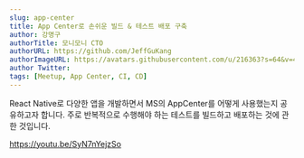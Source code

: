 ```yaml
---
slug: app-center
title: App Center로 손쉬운 빌드 & 테스트 배포 구축
author: 강명구
authorTitle: 모니모니 CTO
authorURL: https://github.com/JeffGuKang
authorImageURL: https://avatars.githubusercontent.com/u/216363?s=64&v=4
author Twitter:
tags: [Meetup, App Center, CI, CD]
---
```



React Native로 다양한 앱을 개발하면서 MS의 AppCenter를 어떻게 사용했는지 공유하고자 합니다. 주로 반복적으로 수행해야 하는 테스트를 빌드하고 배포하는 것에 관한 것입니다.

https://youtu.be/SyN7nYejzSo

<AdFitMobileBanner
  unit="DAN-MKrQwsmxT8uLhukP"
  className="adfit-middle-mobile-2022-10-21"
/>
